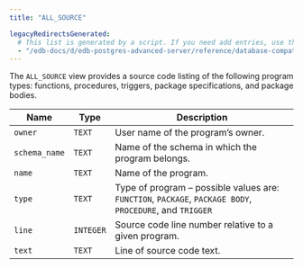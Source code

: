 ```yaml
---
title: "ALL_SOURCE"

legacyRedirectsGenerated:
  # This list is generated by a script. If you need add entries, use the `legacyRedirects` key.
  - "/edb-docs/d/edb-postgres-advanced-server/reference/database-compatibility-for-oracle-developers-reference-guide/11/Database_Compatibility_for_Oracle_Developers_Reference_Guide.1.122.html"
---
```


<div id="all_source" class="registered_link"></div>

The `ALL_SOURCE` view provides a source code listing of the following program types: functions, procedures, triggers, package specifications, and package bodies.

| Name          | Type      | Description                                                                                              |
| ------------- | --------- | -------------------------------------------------------------------------------------------------------- |
| `owner`       | `TEXT`    | User name of the program’s owner.                                                                        |
| `schema_name` | `TEXT`    | Name of the schema in which the program belongs.                                                         |
| `name`        | `TEXT`    | Name of the program.                                                                                     |
| `type`        | `TEXT`    | Type of program – possible values are: `FUNCTION`, `PACKAGE`, `PACKAGE BODY`, `PROCEDURE`, and `TRIGGER` |
| `line`        | `INTEGER` | Source code line number relative to a given program.                                                     |
| `text`        | `TEXT`    | Line of source code text.                                                                                |
